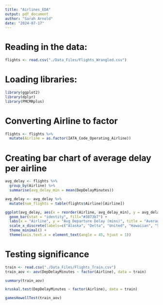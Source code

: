 ---
title: "Airlines_EDA"
output: pdf_document
author: "Sarah Arnold"
date: "2024-07-17"
---


# Reading in the data: 
```{r}
flights <- read.csv("./Data_Files/Flights_Wrangled.csv")
```

# Loading libraries:
```{r}
library(ggplot2)
library(dplyr)
library(PMCMRplus)
```

# Converting Airline to factor 
```{r}
flights <- flights %>% 
  mutate(Airline = as.factor(IATA_Code_Operating_Airline))
```

# Creating bar chart of average delay per airline 
```{r}
avg_delay <- flights %>%
  group_by(Airline) %>%
  summarise(avg_delay_min = mean(DepDelayMinutes))

avg_delay <- avg_delay %>%
  mutate(num_flights = table(flights$Airline)[Airline])

ggplot(avg_delay, aes(x = reorder(Airline, avg_delay_min), y = avg_delay_min)) +
  geom_bar(stat = "identity", fill="#3873b7") +
  labs(x = "Airline", y = "Avg Departure Delay (mins)", title = "Average Departure Delay per Airline") +
  scale_x_discrete(labels=c("Alaska", "Delta", "United", "Hawaiian", "Southwest", "Spirit", "American", "Allegiant", "Frontier", "JetBlue")) +
  theme_minimal() +
  theme(axis.text.x = element_text(angle = 45, hjust = 1))
```

# Testing significance 
```{r}
train <- read.csv("./Data_Files/Flights_Train.csv")
train_aov <- aov(DepDelayMinutes ~ factor(Airline), data = train)

summary(train_aov)

kruskal.test(DepDelayMinutes ~ factor(Airline), data = train)

gamesHowellTest(train_aov)
```
